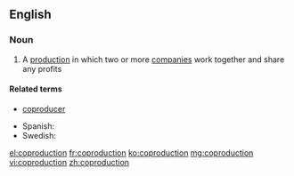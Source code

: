 ==English==

===Noun===
{{wikipedia}}
{{en-noun}}

# A [[production]] in which two or more [[company|companies]] work together and share any profits

====Related terms====
*[[coproducer]]

{{trans-top|}}
{{trans-mid}}
*Spanish: {{t-|es|coproducción|m}}
*Swedish: {{t-|sv|samprodukion|c}}
{{trans-bottom}}

[[el:coproduction]]
[[fr:coproduction]]
[[ko:coproduction]]
[[mg:coproduction]]
[[vi:coproduction]]
[[zh:coproduction]]